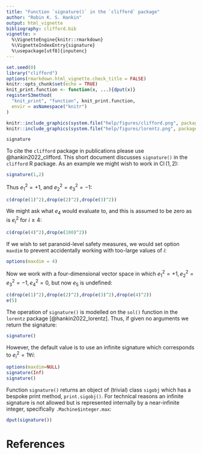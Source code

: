 ```yaml
---
title: "Function `signature()` in the `clifford` package"
author: "Robin K. S. Hankin"
output: html_vignette
bibliography: clifford.bib
vignette: >
  %\VignetteEngine{knitr::rmarkdown}
  %\VignetteIndexEntry{signature}
  %\usepackage[utf8]{inputenc}
---
```

 

```r
set.seed(0)
library("clifford")
options(rmarkdown.html_vignette.check_title = FALSE)
knitr::opts_chunk$set(echo = TRUE)
knit_print.function <- function(x, ...){dput(x)}
registerS3method(
  "knit_print", "function", knit_print.function,
  envir = asNamespace("knitr")
)
```

```r
knitr::include_graphics(system.file("help/figures/clifford.png", package = "clifford"))
knitr::include_graphics(system.file("help/figures/lorentz.png", package = "lorentz"))
```

```r
signature
```

To cite the `clifford` package in publications please use
@hankin2022_clifford.  This short document discusses `signature()` in
the `clifford` R package.  As an example we might wish to work in
$\operatorname{Cl}(1,2)$:

```r
signature(1,2)
```

Thus $e_1^2=+1$, and $e_2^2=e_3^2=-1$:

```r
c(drop(e(1)^2),drop(e(2)^2),drop(e(3)^2))
```

We might ask what $e_4$ would evaluate to, and this is assumed to be
zero as is $e_i^2$ for $i\geqslant 4$:

```r
c(drop(e(4)^2),drop(e(100)^2))
```

If we wish to set paranoid-level safety measures, we would set option
`maxdim` to prevent accidentally working with too-large values of $i$:

```r
options(maxdim = 4)
```

Now we work with a four-dimensional vector space in which
$e_1^2=+1,e_2^2=e_3^2=-1,e_4^2=0$, but now $e_5$ is undefined:

```r
c(drop(e(1)^2),drop(e(2)^2),drop(e(3)^2),drop(e(4)^2))
e(5)
```

The operation of `signature()` is modelled on the `sol()` function in
the `lorentz` package [@hankin2022_lorentz].  Thus, if given no
arguments we return the signature:

```r
signature()
```

However, the default value is to use an infinite signature which
corresponds to $e_i^2=1\forall i$:

```r
options(maxdim=NULL)
signature(Inf)
signature()
```

Function `signature()` returns an object of (trivial) class `sigobj`
which has a bespoke print method, `print.sigobj()`.  For technical
reasons an infinite signature is not allowed but is represented
internally by a near-infinite integer, specifically
`.Machine$integer.max`:


```r
dput(signature())
```


# References
